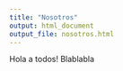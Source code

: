 ```yaml
---
title: "Nosotros"
output: html_document
output_file: nosotros.html
---
```


Hola a todos! Blablabla
